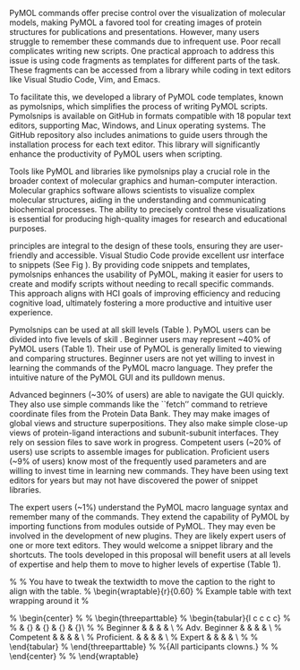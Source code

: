 
\subsubsection*{Summary}
PyMOL commands offer precise control over the visualization of molecular models, making PyMOL a favored tool for creating images of protein structures for publications and presentations. 
However, many users struggle to remember these commands due to infrequent use. 
Poor recall complicates writing new scripts. 
One practical approach to address this issue is using code fragments as templates for different parts of the task. 
These fragments can be accessed from a library while coding in text editors like Visual Studio Code, Vim, and Emacs.

To facilitate this, we developed a library of PyMOL code templates, known as pymolsnips, which simplifies the process of writing PyMOL scripts. 
Pymolsnips is available on GitHub in formats compatible with 18 popular text editors, supporting Mac, Windows, and Linux operating systems. 
The GitHub repository also includes animations to guide users through the installation process for each text editor. 
This library will significantly enhance the productivity of PyMOL users when scripting.


\subsubsection*{Context in Molecular Graphics and Human-Computer Interaction}
\begin{wrapfigure}{l}{0.35\textwidth} % Example figure with text wrapping around it
\vspace{-10pt}
\includegraphics[scale=0.4]{~/imagesBlaine/Mooers2021TemplatesFig1.png}
\caption{\footnotesize Text wrapped image }
\vspace{-10pt}
\label{fig:preview}
\end{wrapfigure}

Tools like PyMOL and libraries like pymolsnips play a crucial role in the broader context of molecular graphics and human-computer interaction. 
Molecular graphics software allows scientists to visualize complex molecular structures, aiding in the understanding and communicating biochemical processes. 
The ability to precisely control these visualizations is essential for producing high-quality images for research and educational purposes.


\gls{hci} principles are integral to the design of these tools, ensuring they are user-friendly and accessible.
Visual Studio Code provide excellent usr interface to snippets (See Fig \ref{fig:preview}). 
By providing code snippets and templates, pymolsnips enhances the usability of PyMOL, making it easier for users to create and modify scripts without needing to recall specific commands. 
This approach aligns with HCI goals of improving efficiency and reducing cognitive load, ultimately fostering a more productive and intuitive user experience.

\subsubsection*{Snippet interfaces in Text Editors}

Pymolsnips can be used at all skill levels (Table \ref{tab:skilllevel}).
PyMOL users can be divided into five levels of skill \cite{Dreyfus1980AFiveStageModelOfTheMentalActivitiesInvolvedInDirectedSkillAcquisition}. 
Beginner users may represent ~40\% of PyMOL users (Table 1). 
Their use of PyMOL is generally limited to viewing and comparing structures.
Beginner users are not yet willing to invest in learning the commands of the PyMOL macro language. 
They prefer the intuitive nature of the PyMOL GUI and its pulldown menus. 

\begin{table}[h]
\begin{center}
\caption{Tools by target skill level.}
\begin{tabular}{l c c c c}
\toprule
\multicolumn{1}{l}{\bf{Skill level}} & {\bf{Shortcuts}} & {\bf{Snippets}} & {\bf{Polyglot docs}} & {\bf{Quizzes}}\\
\midrule
Beginner        &  \checkmark  &           &             &  \checkmark  \\
Adv. Beginner   &  \checkmark & \checkmark &             &   \checkmark  \\
Competent       &  \checkmark & \checkmark &  \checkmark &   \checkmark  \\
Proficient.     &  \checkmark & \checkmark &  \checkmark &   \checkmark   \\
Expert          &  \checkmark & \checkmark &  \checkmark &   \checkmark   \\
\hline 
\end{tabular}
\end{center}
\end{table}

Advanced beginners (~30\% of users) are able to navigate the GUI quickly. 
They also use simple commands like the ``fetch'' command to retrieve coordinate files from the Protein Data Bank. 
They may make images of global views and structure superpositions. 
They also make simple close-up views of protein-ligand interactions and subunit-subunit interfaces. 
They rely on session files to save work in progress. 
Competent users (~20\% of users) use scripts to assemble images for publication.
Proficient users (~9\% of users) know most of the frequently used parameters and are willing to invest time in learning new commands. 
They have been using text editors for years but may not have discovered the power of snippet libraries. 

The expert users (~1\%) understand the PyMOL macro language syntax and remember many of the commands. 
They extend the capability of PyMOL by importing functions from modules outside of PyMOL.
They may even be involved in the development of new plugins. 
They are likely expert users of one or more text editors. 
They would welcome a snippet library and the shortcuts. 
The tools developed in this proposal will benefit users at all levels of expertise and help them to move to higher levels of expertise (Table 1).


% % You have to tweak the textwidth to move the caption to the right to align with the table.
% \begin{wraptable}{r}{0.60\textwidth} % Example table with text wrapping around it
% \caption{Tools by target skill level.}
% \begin{center}
% \vspace{-20pt}
% \begin{threeparttable}
% \begin{tabular}{l c c c c}
% \toprule
% \multicolumn{1}{l}{\bf{Skill level}} & {\bf{Shortcuts}} & {\bf{Snippets}} & {\bf{Polyglot docs}} & {\bf{Quizzes}}\\
% \midrule
% Beginner        &  \checkmark  &           &             &  \checkmark  \\
% Adv. Beginner   &  \checkmark & \checkmark &             &   \checkmark  \\
% Competent       &  \checkmark & \checkmark &  \checkmark &   \checkmark  \\
% Proficient.     &  \checkmark & \checkmark &  \checkmark &   \checkmark   \\
% Expert          &  \checkmark & \checkmark &  \checkmark &   \checkmark   \\
% \hline
% \end{tabular}
% \end{threeparttable}
% %\footnotesize\textsuperscript{a}{All participants clowns.}
% \vspace{-10pt}
% \end{center}
% \label{tab:skilllevel}
% \end{wraptable}

